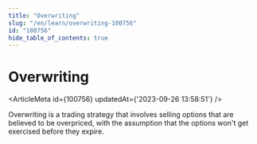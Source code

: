 ```yaml
---
title: "Overwriting"
slug: "/en/learn/overwriting-100756"
id: "100756"
hide_table_of_contents: true
---
```



# Overwriting

<ArticleMeta id={100756} updatedAt={'2023-09-26 13:58:51'} />
<div className='border-solid border-b border-t-0 my-4 border-[var(--ifm-color-gray-300)]' />

Overwriting is a trading strategy that involves selling options that are believed to be overpriced, with the assumption that the options won't get exercised before they expire.
